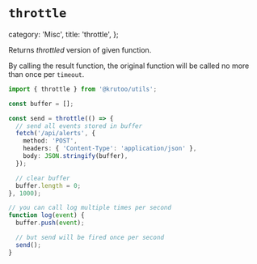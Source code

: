 # `throttle`

  category: 'Misc',
  title: 'throttle',
};

Returns _throttled_ version of given function.

By calling the result function, the original function will be called no more than once per `timeout`.

```ts
import { throttle } from '@krutoo/utils';

const buffer = [];

const send = throttle(() => {
  // send all events stored in buffer
  fetch('/api/alerts', {
    method: 'POST',
    headers: { 'Content-Type': 'application/json' },
    body: JSON.stringify(buffer),
  });

  // clear buffer
  buffer.length = 0;
}, 1000);

// you can call log multiple times per second
function log(event) {
  buffer.push(event);

  // but send will be fired once per second
  send();
}
```

